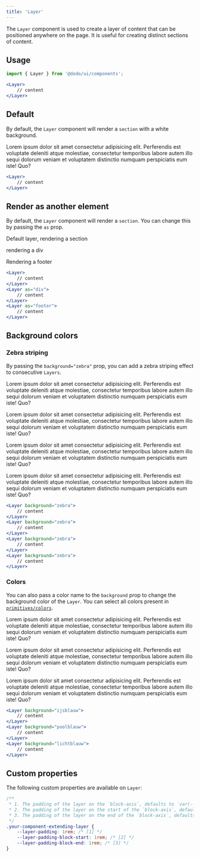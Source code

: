 ```yaml
---
title: 'Layer'
---
```



The `Layer` component is used to create a layer of content that can be positioned anywhere on the page. It is useful for creating distinct sections of content.

## Usage

```jsx
import { Layer } from '@dodo/ui/components';

<Layer>
	// content
</Layer>
```

## Default

By default, the `Layer` component will render a `section` with a white background.

<div class="not-content">
	<Layer>
		<p>Lorem ipsum dolor sit amet consectetur adipisicing elit. Perferendis est voluptate deleniti atque molestiae, consectetur temporibus labore autem illo sequi dolorum veniam et voluptatem distinctio numquam perspiciatis eum iste! Quo?</p>
	</Layer>
</div>

```jsx
<Layer>
	// content
</Layer>
```

## Render as another element

By default, the `Layer` component will render a `section`. You can change this by passing the `as` prop.

<div class="not-content">
	<Layer>
		<p>Default layer, rendering a section</p>
	</Layer>
	<Layer as="div">
		<p>rendering a div</p>
	</Layer>
	<Layer as="footer">
		<p>Rendering a footer</p>
	</Layer>
</div>

```jsx
<Layer>
	// content
</Layer>
<Layer as="div">
	// content
</Layer>
<Layer as="footer">
	// content
</Layer>
```

## Background colors

### Zebra striping

By passing the `background="zebra"` prop, you can add a zebra striping effect to consecutive `Layers`.

<div class="not-content">
	<Layer background="zebra">
		<p>Lorem ipsum dolor sit amet consectetur adipisicing elit. Perferendis est voluptate deleniti atque molestiae, consectetur temporibus labore autem illo sequi dolorum veniam et voluptatem distinctio numquam perspiciatis eum iste! Quo?</p>
	</Layer>
	<Layer background="zebra">
		<p>Lorem ipsum dolor sit amet consectetur adipisicing elit. Perferendis est voluptate deleniti atque molestiae, consectetur temporibus labore autem illo sequi dolorum veniam et voluptatem distinctio numquam perspiciatis eum iste! Quo?</p>
	</Layer>
	<Layer background="zebra">
		<p>Lorem ipsum dolor sit amet consectetur adipisicing elit. Perferendis est voluptate deleniti atque molestiae, consectetur temporibus labore autem illo sequi dolorum veniam et voluptatem distinctio numquam perspiciatis eum iste! Quo?</p>
	</Layer>
	<Layer background="zebra">
		<p>Lorem ipsum dolor sit amet consectetur adipisicing elit. Perferendis est voluptate deleniti atque molestiae, consectetur temporibus labore autem illo sequi dolorum veniam et voluptatem distinctio numquam perspiciatis eum iste! Quo?</p>
	</Layer>
</div>

```jsx
<Layer background="zebra">
	// content
</Layer>
<Layer background="zebra">
	// content
</Layer>
<Layer background="zebra">
	// content
</Layer>
<Layer background="zebra">
	// content
</Layer>
```

### Colors

You can also pass a color name to the `background` prop to change the background color of the `Layer`. You can select all colors present in [`primitives/colors`](/primitives/colors).

<div class="not-content">
	<Layer background="ijsblauw">
		<p>Lorem ipsum dolor sit amet consectetur adipisicing elit. Perferendis est voluptate deleniti atque molestiae, consectetur temporibus labore autem illo sequi dolorum veniam et voluptatem distinctio numquam perspiciatis eum iste! Quo?</p>
	</Layer>
	<Layer background="poolblauw">
		<p>Lorem ipsum dolor sit amet consectetur adipisicing elit. Perferendis est voluptate deleniti atque molestiae, consectetur temporibus labore autem illo sequi dolorum veniam et voluptatem distinctio numquam perspiciatis eum iste! Quo?</p>
	</Layer>
	<Layer background="lichtblauw">
		<p>Lorem ipsum dolor sit amet consectetur adipisicing elit. Perferendis est voluptate deleniti atque molestiae, consectetur temporibus labore autem illo sequi dolorum veniam et voluptatem distinctio numquam perspiciatis eum iste! Quo?</p>
	</Layer>
</div>

```jsx
<Layer background="ijsblauw">
	// content
</Layer>
<Layer background="poolblauw">
	// content
</Layer>
<Layer background="lichtblauw">
	// content
</Layer>
```

## Custom properties

The following custom properties are available on `Layer`:

```scss
/**
 * 1. The padding of the layer on the `block-axis`, defaults to `var(--density-layer)`.
 * 2. The padding of the layer on the start of the `block-axis`, defaults to `var(--layer-padding)`.
 * 3. The padding of the layer on the end of the `block-axis`, defaults to `var(--layer-padding)`.
 */
.your-component-extending-layer {
	--layer-padding: 1rem; /* [1] */
	--layer-padding-block-start: 1rem; /* [2] */
	--layer-padding-block-end: 1rem; /* [3] */
}
```
